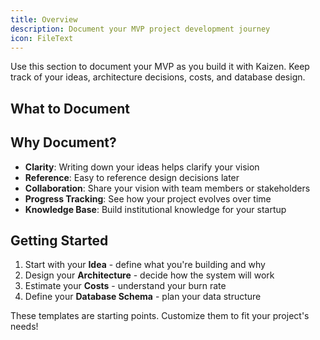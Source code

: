 ```yaml
---
title: Overview
description: Document your MVP project development journey
icon: FileText
---
```


<YouTube id="UqJJktxCY9U" />

Use this section to document your MVP as you build it with Kaizen. Keep track of your ideas, architecture decisions, costs, and database design.

## What to Document

<Cards>
  <Card title="Idea" href="/project-documentation/idea" description="Your product vision, target audience, and core features" />
  <Card title="Architecture" href="/project-documentation/architecture" description="System design, tech stack decisions, and infrastructure" />
  <Card title="Cost Estimation" href="/project-documentation/cost-estimation" description="Projected costs for development and operations" />
  <Card title="Database Schema" href="/project-documentation/database-schema" description="Data models, relationships, and schema design" />
</Cards>

## Why Document?

- **Clarity**: Writing down your ideas helps clarify your vision
- **Reference**: Easy to reference design decisions later
- **Collaboration**: Share your vision with team members or stakeholders
- **Progress Tracking**: See how your project evolves over time
- **Knowledge Base**: Build institutional knowledge for your startup

## Getting Started

1. Start with your **Idea** - define what you're building and why
2. Design your **Architecture** - decide how the system will work
3. Estimate your **Costs** - understand your burn rate
4. Define your **Database Schema** - plan your data structure

<Note>
These templates are starting points. Customize them to fit your project's needs!
</Note>
